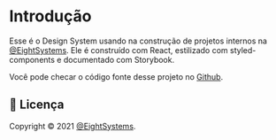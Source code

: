 
<Meta title="Introdução" />

# Introdução

Esse é o Design System usando na construção de projetos internos na [@EightSystems](https://github.com/EightSystems).
Ele é construído com React, estilizado com styled-components e documentado com Storybook.

Você pode checar o código fonte desse projeto no [Github](https://github.com/EightSystems/design-system).

## 📝 Licença

Copyright © 2021 [@EightSystems](https://github.com/EightSystems).
